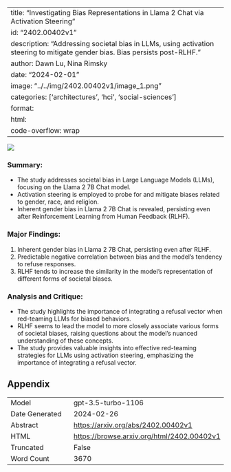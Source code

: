 
---
title: "Investigating Bias Representations in Llama 2 Chat via Activation Steering"
id: "2402.00402v1"
description: "Addressing societal bias in LLMs, using activation steering to mitigate gender bias. Bias persists post-RLHF."
author: Dawn Lu, Nina Rimsky
date: "2024-02-01"
image: "../../img/2402.00402v1/image_1.png"
categories: ['architectures', 'hci', 'social-sciences']
format:
  html:
    code-overflow: wrap
---

![](../../img/2402.00402v1/image_1.png)

### **Summary:**
- The study addresses societal bias in Large Language Models (LLMs), focusing on the Llama 2 7B Chat model.
- Activation steering is employed to probe for and mitigate biases related to gender, race, and religion.
- Inherent gender bias in Llama 2 7B Chat is revealed, persisting even after Reinforcement Learning from Human Feedback (RLHF).

### Major Findings:
1. Inherent gender bias in Llama 2 7B Chat, persisting even after RLHF.
2. Predictable negative correlation between bias and the model’s tendency to refuse responses.
3. RLHF tends to increase the similarity in the model’s representation of different forms of societal biases.

### Analysis and Critique:
- The study highlights the importance of integrating a refusal vector when red-teaming LLMs for biased behaviors.
- RLHF seems to lead the model to more closely associate various forms of societal biases, raising questions about the model’s nuanced understanding of these concepts.
- The study provides valuable insights into effective red-teaming strategies for LLMs using activation steering, emphasizing the importance of integrating a refusal vector.

## Appendix

|          |          |
|----------|----------|
| Model     | gpt-3.5-turbo-1106       |
| Date Generated     | 2024-02-26       |
| Abstract | [https://arxiv.org/abs/2402.00402v1](https://arxiv.org/abs/2402.00402v1)        |
| HTML     | [https://browse.arxiv.org/html/2402.00402v1](https://browse.arxiv.org/html/2402.00402v1)       |
| Truncated       | False       |
| Word Count       | 3670       |